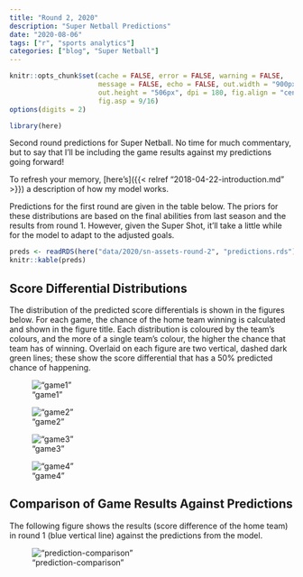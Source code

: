 ```yaml
---
title: "Round 2, 2020"
description: "Super Netball Predictions"
date: "2020-08-06"
tags: ["r", "sports analytics"]
categories: ["blog", "Super Netball"]
---
```


<!-- Time-stamp: <2019-04-27 13:42:06 (slane)> -->

```r
knitr::opts_chunk$set(cache = FALSE, error = FALSE, warning = FALSE,
                      message = FALSE, echo = FALSE, out.width = "900px",
                      out.height = "506px", dpi = 180, fig.align = "center",
                      fig.asp = 9/16)
options(digits = 2)

```

```r
library(here)

```

Second round predictions for Super Netball. No time for much commentary, but to say that I'll be including the game results against my predictions going forward!

To refresh your memory, [here's]({{< relref "2018-04-22-introduction.md" >}}) a description of how my model works.

Predictions for the first round are given in the table below. The priors for these distributions are based on the final abilities from last season and the results from round 1. However, given the Super Shot, it'll take a little while for the model to adapt to the adjusted goals.

```r
preds <- readRDS(here("data/2020/sn-assets-round-2", "predictions.rds"))
knitr::kable(preds)

```

## Score Differential Distributions

The distribution of the predicted score differentials is shown in the figures below. For each game, the chance of the home team winning is calculated and shown in the figure title. Each distribution is coloured by the team's colours, and the more of a single team's colour, the higher the chance that team has of winning. Overlaid on each figure are two vertical, dashed dark green lines; these show the score differential that has a 50% predicted chance of happening.

!["game1"](/sn-assets/2020/round2/game-1.png)

!["game2"](/sn-assets/2020/round2/game-2.png)

!["game3"](/sn-assets/2020/round2/game-3.png)

!["game4"](/sn-assets/2020/round2/game-4.png)

## Comparison of Game Results Against Predictions

The following figure shows the results (score difference of the home team) in round 1 (blue vertical line) against the predictions from the model.

!["prediction-comparison"](/sn-assets/2020/round2/plot-grid-comparison.png)
